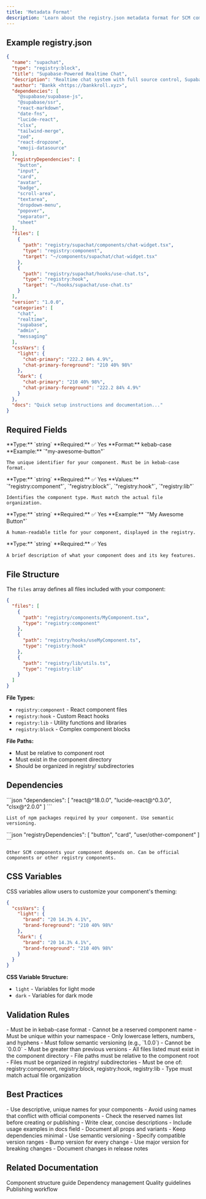 ```yaml
---
title: 'Metadata Format'
description: 'Learn about the registry.json metadata format for SCM components.'
---
```


## Example registry.json

```json
{
  "name": "supachat",
  "type": "registry:block",
  "title": "Supabase-Powered Realtime Chat",
  "description": "Realtime chat system with full source control, Supabase realtime, admin panel, file uploads, emojis, and more.",
  "author": "Bankk <https://bankkroll.xyz>",
  "dependencies": [
    "@supabase/supabase-js",
    "@supabase/ssr",
    "react-markdown",
    "date-fns",
    "lucide-react",
    "clsx",
    "tailwind-merge",
    "zod",
    "react-dropzone",
    "emoji-datasource"
  ],
  "registryDependencies": [
    "button",
    "input",
    "card",
    "avatar",
    "badge",
    "scroll-area",
    "textarea",
    "dropdown-menu",
    "popover",
    "separator",
    "sheet"
  ],
  "files": [
    {
      "path": "registry/supachat/components/chat-widget.tsx",
      "type": "registry:component",
      "target": "~/components/supachat/chat-widget.tsx"
    },
    {
      "path": "registry/supachat/hooks/use-chat.ts",
      "type": "registry:hook",
      "target": "~/hooks/supachat/use-chat.ts"
    }
  ],
  "version": "1.0.0",
  "categories": [
    "chat",
    "realtime",
    "supabase",
    "admin",
    "messaging"
  ],
  "cssVars": {
    "light": {
      "chat-primary": "222.2 84% 4.9%",
      "chat-primary-foreground": "210 40% 98%"
    },
    "dark": {
      "chat-primary": "210 40% 98%",
      "chat-primary-foreground": "222.2 84% 4.9%"
    }
  },
  "docs": "Quick setup instructions and documentation..."
}
```

## Required Fields

<CardGroup cols={2}>
  <Card title="name">
    **Type:** `string`  
    **Required:** ✅ Yes  
    **Format:** kebab-case  
    **Example:** `"my-awesome-button"`
    
    The unique identifier for your component. Must be in kebab-case format.
  </Card>
  <Card title="type">
    **Type:** `string`  
    **Required:** ✅ Yes  
    **Values:** `"registry:component"`, `"registry:block"`, `"registry:hook"`, `"registry:lib"`  
    
    Identifies the component type. Must match the actual file organization.
  </Card>
  <Card title="title">
    **Type:** `string`  
    **Required:** ✅ Yes  
    **Example:** `"My Awesome Button"`
    
    A human-readable title for your component, displayed in the registry.
  </Card>
  <Card title="description">
    **Type:** `string`  
    **Required:** ✅ Yes  
    
    A brief description of what your component does and its key features.
  </Card>
</CardGroup>

## File Structure

The `files` array defines all files included with your component:

```json
{
  "files": [
    {
      "path": "registry/components/MyComponent.tsx",
      "type": "registry:component"
    },
    {
      "path": "registry/hooks/useMyComponent.ts",
      "type": "registry:hook"
    },
    {
      "path": "registry/lib/utils.ts",
      "type": "registry:lib"
    }
  ]
}
```

**File Types:**
- `registry:component` - React component files
- `registry:hook` - Custom React hooks
- `registry:lib` - Utility functions and libraries
- `registry:block` - Complex component blocks

**File Paths:**
- Must be relative to component root
- Must exist in the component directory
- Should be organized in registry/ subdirectories

## Dependencies

<CardGroup cols={2}>
  <Card title="NPM Dependencies">
    ```json
    "dependencies": [
      "react@^18.0.0",
      "lucide-react@^0.3.0",
      "clsx@^2.0.0"
    ]
    ```
    
    List of npm packages required by your component. Use semantic versioning.
  </Card>
  <Card title="Registry Dependencies">
    ```json
    "registryDependencies": [
      "button",
      "card",
      "user/other-component"
    ]
    ```
    
    Other SCM components your component depends on. Can be official components or other registry components.
  </Card>
</CardGroup>

## CSS Variables

CSS variables allow users to customize your component's theming:

```json
{
  "cssVars": {
    "light": {
      "brand": "20 14.3% 4.1%",
      "brand-foreground": "210 40% 98%"
    },
    "dark": {
      "brand": "20 14.3% 4.1%",
      "brand-foreground": "210 40% 98%"
    }
  }
}
```

**CSS Variable Structure:**
- `light` - Variables for light mode
- `dark` - Variables for dark mode

## Validation Rules

<CardGroup cols={2}>
  <Card title="Name Validation">
    - Must be in kebab-case format
    - Cannot be a reserved component name
    - Must be unique within your namespace
    - Only lowercase letters, numbers, and hyphens
  </Card>
  <Card title="Version Validation">
    - Must follow semantic versioning (e.g., `1.0.0`)
    - Cannot be `0.0.0`
    - Must be greater than previous versions
  </Card>
  <Card title="File Validation">
    - All files listed must exist in the component directory
    - File paths must be relative to the component root
    - Files must be organized in registry/ subdirectories
  </Card>
  <Card title="Type Validation">
    - Must be one of: registry:component, registry:block, registry:hook, registry:lib
    - Type must match actual file organization
  </Card>
</CardGroup>

## Best Practices

<CardGroup cols={2}>
  <Card title="Naming">
    - Use descriptive, unique names for your components
    - Avoid using names that conflict with official components
    - Check the reserved names list before creating or publishing
  </Card>
  <Card title="Documentation">
    - Write clear, concise descriptions
    - Include usage examples in docs field
    - Document all props and variants
  </Card>
  <Card title="Dependencies">
    - Keep dependencies minimal
    - Use semantic versioning
    - Specify compatible version ranges
  </Card>
  <Card title="Versioning">
    - Bump version for every change
    - Use major version for breaking changes
    - Document changes in release notes
  </Card>
</CardGroup>

## Related Documentation

<CardGroup cols={2}>
  <Card title="Component Structure" href="/registry/component-structure">
    Component structure guide
  </Card>
  <Card title="Dependency Management" href="/registry/dependencies">
    Dependency management
  </Card>
  <Card title="Quality Guidelines" href="/registry/guidelines">
    Quality guidelines
  </Card>
  <Card title="Publishing Workflow" href="/registry/publishing">
    Publishing workflow
  </Card>
</CardGroup> 